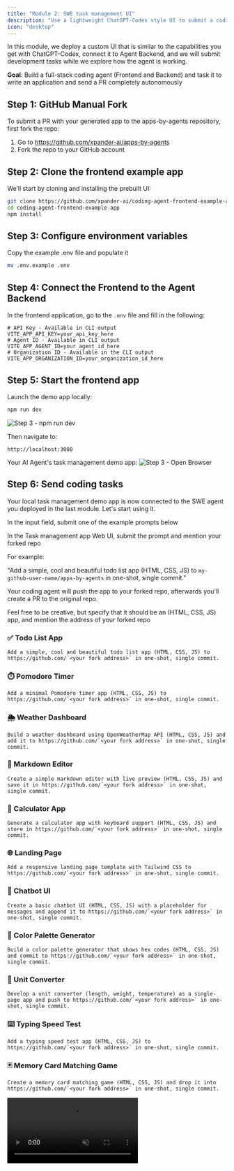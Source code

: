 ```yaml
---
title: "Module 2: SWE task management UI"
description: "Use a lightweight ChatGPT-Codex style UI to submit a coding task to your SWE agent"
icon: "desktop"
---
```


<Note>
In this module, we deploy a custom UI that is similar to the capabilities you get with ChatGPT-Codex, connect it to Agent Backend, and we will submit development tasks while we explore how the agent is working.
</Note>

**Goal**: Build a full-stack coding agent (Frontend and Backend) and task it to write an application and send a PR completely autonomously

## Step 1: GitHub Manual Fork

To submit a PR with your generated app to the apps-by-agents repository, first fork the repo:

1. Go to https://github.com/xpander-ai/apps-by-agents
2. Fork the repo to your GitHub account

## Step 2: Clone the frontend example app

We’ll start by cloning and installing the prebuilt UI:

```bash
git clone https://github.com/xpander-ai/coding-agent-frontend-example-app.git
cd coding-agent-frontend-example-app
npm install
```

## Step 3: Configure environment variables

Copy the example .env file and populate it

```bash
mv .env.example .env
```

## Step 4: Connect the Frontend to the Agent Backend

In the frontend application, go to the `.env` file and fill in the following:

```env
# API Key - Available in CLI output
VITE_APP_API_KEY=your_api_key_here
# Agent ID - Available in CLI output
VITE_APP_AGENT_ID=your_agent_id_here
# Organization ID - Available in the CLI output
VITE_APP_ORGANIZATION_ID=your_organization_id_here
```

## Step 5: Start the frontend app

Launch the demo app locally:

```bash
npm run dev
```

![Step 3 - npm run dev](/images/workshops/swe-npm-run-dev.png)

Then navigate to:

```
http://localhost:3000
```
Your AI Agent's task management demo app:
![Step 3 - Open Browser](/images/workshops/swe-blank-tasks-manager.png)

## Step 6: Send coding tasks

Your local task management demo app is now connected to the SWE agent you deployed in the last module. Let's start using it.

In the input field, submit one of the example prompts below

<Note>
In the Task management app Web UI, submit the prompt and mention your forked repo

For example:

"Add a simple, cool and beautiful todo list app (HTML, CSS, JS) to `my-github-user-name/apps-by-agents` in one-shot, single commit."

Your coding agent will push the app to your forked repo, afterwards you'll create a PR to the original repo.
</Note>

Feel free to be creative, but specify that it should be an (HTML, CSS, JS) app, and mention the address of your forked repo

<Accordion title="Prompt Examples for apps-by-agents">

### ✅ Todo List App
```text
Add a simple, cool and beautiful todo list app (HTML, CSS, JS) to https://github.com/`<your fork address>` in one-shot, single commit.
```

### ⏱️ Pomodoro Timer

```text
Add a minimal Pomodoro timer app (HTML, CSS, JS) to https://github.com/`<your fork address>` in one-shot, single commit.
```

### 🌦️ Weather Dashboard

```text
Build a weather dashboard using OpenWeatherMap API (HTML, CSS, JS) and add it to https://github.com/`<your fork address>` in one-shot, single commit.
```

### 📝 Markdown Editor

```text
Create a simple markdown editor with live preview (HTML, CSS, JS) and save it in https://github.com/`<your fork address>` in one-shot, single commit.
```

### 🧮 Calculator App

```text
Generate a calculator app with keyboard support (HTML, CSS, JS) and store in https://github.com/`<your fork address>` in one-shot, single commit.
```

### 🌐 Landing Page

```text
Add a responsive landing page template with Tailwind CSS to https://github.com/`<your fork address>` in one-shot, single commit.
```

### 💬 Chatbot UI

```text
Create a basic chatbot UI (HTML, CSS, JS) with a placeholder for messages and append it to https://github.com/`<your fork address>` in one-shot, single commit.
```

### 🎨 Color Palette Generator

```text
Build a color palette generator that shows hex codes (HTML, CSS, JS) and commit to https://github.com/`<your fork address>` in one-shot, single commit.
```

### 📏 Unit Converter

```text
Develop a unit converter (length, weight, temperature) as a single-page app and push to https://github.com/`<your fork address>` in one-shot, single commit.
```

### ⌨️ Typing Speed Test

```text
Add a typing speed test app (HTML, CSS, JS) to https://github.com/`<your fork address>` in one-shot, single commit.
```

### 🃏 Memory Card Matching Game

```text
Create a memory card matching game (HTML, CSS, JS) and drop it into https://github.com/`<your fork address>` in one-shot, single commit.
```

</Accordion>

<Frame>
  <video autoPlay muted loop playsInline className="w-full aspect-video" src="https://assets.xpanderai.io/workshops/videos/swe-send-task.mp4" />
</Frame>

---

## Step 7: Track task execution

Click **View codex logs** to view real-time execution details and explore the logs.
Pay attention to the way Codex manages and runs the agentic loop and the creation process of your app.

> ⏳ **Note**: Task execution takes a few minutes - sit back, relax, and watch the agent work its magic. Codex may split the task into multiple sub-tasks that can take up to 15 minutes. If it takes more than 15 minutes, just let it run in the background and proceed with the rest of the workshop.

<Frame>
  <video autoPlay muted loop playsInline className="w-full aspect-video" src="https://assets.xpanderai.io/workshops/videos/swe-track-result.mp4" />
</Frame>

You’ll see:

- **Top**: The original prompt or task
- **Popup**: Logs and generated output from the agent
- **Result**: Execution result
- **Logs & Messages Buttons**: Execution messages logs & codex execution logs

<Accordion title="How does this work?">

  When you submit a task, the app uses the **xpander.ai SDK** (via a **Web Worker**) to create and run the task in the cloud - fully serverless.

  The worker handles:
  - Creating tasks → [`createTask()` in `workers/xpanderWorker.ts`](https://github.com/xpander-ai/coding-agent-frontend-example-app/blob/main/src/workers/xpanderWorker.ts#L79)
  - Fetching task details and logs → [`useTask()` and `useLogs()` in `hooks/`](https://github.com/xpander-ai/coding-agent-frontend-example-app/tree/main/src/hooks)

  The UI polls task status and updates in real time using **React Query**.  
  You can see this in action inside:
  - [`Dashboard`](https://github.com/xpander-ai/coding-agent-frontend-example-app/blob/main/src/pages/Dashboard.tsx): task list and creation
  - [`TaskDetails`](https://github.com/xpander-ai/coding-agent-frontend-example-app/blob/main/src/pages/TaskDetails.tsx): real-time updates, logs, messages

  The **Codex tool** streams logs to a centralized **Logstash** tied to your **account**.  
  Logs are stored for a limited period and made available via the `logs.xpander.ai` micro-service.

  The frontend fetches these logs through polling (every 2s) using the SDK inside a Web Worker.

  💡 A task can include multiple threads - each representing a conversation or execution chain tied to your agent.
</Accordion>

Successful app creation

![swe coding task result with pr](/images/workshops/swe-coding-task-result-with-pr.png)

<Note>
Pay attention, your PR is targeting the fork and not xpander's repo
</Note>

## Summary and next steps

Your SWE task management UI is now live and connected to the SWE agent hosted on xpander.ai.
Through the UI, you instructed the agent to build an application and push it to the apps-by-agents repo.

Check out your Pull Request at: https://github.com/xpander-ai/apps-by-agents

→ Proceed to [Module 3: Advanced customization](./03-advanced-customization)
